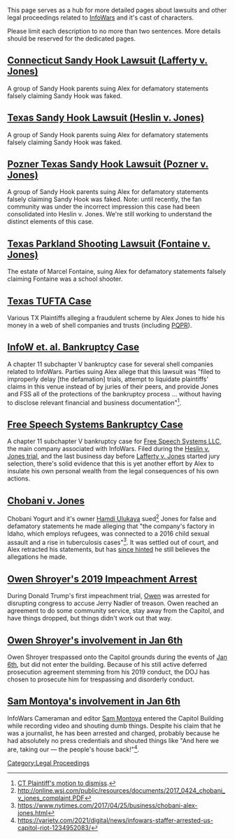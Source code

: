 This page serves as a hub for more detailed pages about lawsuits and other legal proceedings related to [[InfoWars]] and it's cast of characters.

Please limit each description to no more than two sentences. More details should be reserved for the dedicated pages.

== [[Connecticut Sandy Hook Lawsuit (Lafferty v. Jones)]] ==

A group of Sandy Hook parents suing Alex for defamatory statements falsely claiming Sandy Hook was faked.

== [[Texas Sandy Hook Lawsuit (Heslin v. Jones)]] ==

A group of Sandy Hook parents suing Alex for defamatory statements falsely claiming Sandy Hook was faked.

== [[Pozner Texas Sandy Hook Lawsuit (Pozner v. Jones)]] ==

A group of Sandy Hook parents suing Alex for defamatory statements falsely claiming Sandy Hook was faked. Note: until recently, the fan community was under the incorrect impression this case had been consolidated into Heslin v. Jones. We're still working to understand the distinct elements of this case.

== [[Texas Parkland Shooting Lawsuit (Fontaine v. Jones)]] ==

The estate of Marcel Fontaine, suing Alex for defamatory statements falsely claiming Fontaine was a school shooter.

== [[Texas TUFTA Case]] ==

Various TX Plaintiffs alleging a fraudulent scheme by Alex Jones to hide his money in a web of shell companies and trusts (including [[PQPR]]).

== [[InfoW et. al. Bankruptcy Case]] ==

A chapter 11 subchapter V bankruptcy case for several shell companies related to InfoWars. Parties suing Alex allege that this lawsuit was "filed to improperly delay [the defamation] trials, attempt to liquidate plaintiffs' claims in this venue instead of by juries of their peers, and provide Jones and FSS all of the protections of the bankruptcy process ... without having to disclose relevant financial and business documentation"<ref>[https://storage.courtlistener.com/recap/gov.uscourts.txsb.455827/gov.uscourts.txsb.455827.36.0.pdf CT Plaintiff's motion to dismiss].</ref>.

== [[Free Speech Systems Bankruptcy Case]] ==

A chapter 11 subchapter V bankruptcy case for [[Free Speech Systems LLC]], the main company associated with InfoWars. Filed during the [[Texas Sandy Hook Lawsuit (Heslin v. Jones)|Heslin v. Jones trial]], and the last business day before [[Connecticut Sandy Hook Lawsuit (Lafferty v. Jones)|Lafferty v. Jones]] started jury selection, there's solid evidence that this is yet another effort by Alex to insulate his own personal wealth from the legal consequences of his own actions.

==[[Chobani v. Jones]]==

Chobani Yogurt and it's owner [[Hamdi Ulukaya]] sued<ref>http://online.wsj.com/public/resources/documents/2017_0424_chobani_v_jones_complaint.PDF</ref> Jones for false and defamatory statements he made alleging that "the company's factory in Idaho, which employs refugees, was connected to a 2016 child sexual assault and a rise in tuberculosis cases"<ref>https://www.nytimes.com/2017/04/25/business/chobani-alex-jones.html</ref>. It was settled out of court, and Alex retracted his statements, but has [[279: Formulaic Objections|since hinted]] he still believes the allegations he made.

== [[Owen Shroyer's 2019 Impeachment Arrest]] ==

During Donald Trump's first impeachment trial, [[Owen Shroyer|Owen]] was arrested for disrupting congress to accuse Jerry Nadler of treason. Owen reached an agreement to do some community service, stay away from the Capitol, and have things dropped, but things didn't work out that way.

== [[Owen Shroyer's involvement in Jan 6th]] ==

Owen Shroyer trespassed onto the Capitol grounds during the events of [[January 6th Insurrection|Jan 6th]], but did not enter the building. Because of his still active deferred prosecution agreement stemming from his 2019 conduct, the DOJ has chosen to prosecute him for trespassing and disorderly conduct.

== [[Sam Montoya's involvement in Jan 6th]] ==

InfoWars Cameraman and editor [[Sam Montoya]] entered the Capitol Building while recording video and shouting dumb things. Despite his claim that he was a journalist, he has been arrested and charged, probably because he had absolutely no press credentials and shouted things like "And here we are, taking our — the people's house back!"<ref>https://variety.com/2021/digital/news/infowars-staffer-arrested-us-capitol-riot-1234952083/</ref>.

[[Category:Legal Proceedings]]

<references />